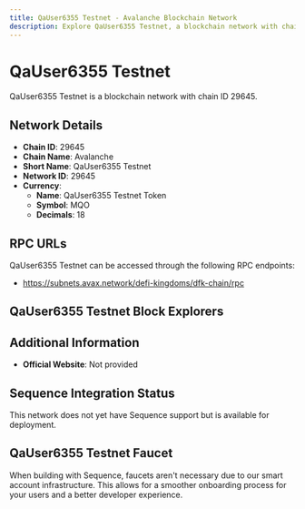 ```yaml
--- 
title: QaUser6355 Testnet - Avalanche Blockchain Network
description: Explore QaUser6355 Testnet, a blockchain network with chain ID 29645. Learn about its native currency, QaUser6355 Testnet Token, and how to interact with the network.
---
```


# QaUser6355 Testnet

QaUser6355 Testnet is a blockchain network with chain ID 29645.

## Network Details

- **Chain ID**: 29645
- **Chain Name**: Avalanche
- **Short Name**: QaUser6355 Testnet
- **Network ID**: 29645
- **Currency**: 
  - **Name**: QaUser6355 Testnet Token
  - **Symbol**: MQO
  - **Decimals**: 18

## RPC URLs

QaUser6355 Testnet can be accessed through the following RPC endpoints:

- https://subnets.avax.network/defi-kingdoms/dfk-chain/rpc

## QaUser6355 Testnet Block Explorers



## Additional Information

- **Official Website**: Not provided

## Sequence Integration Status

This network does not yet have Sequence support but is available for deployment.

## QaUser6355 Testnet Faucet

When building with Sequence, faucets aren't necessary due to our smart account infrastructure. This allows for a smoother onboarding process for your users and a better developer experience.
